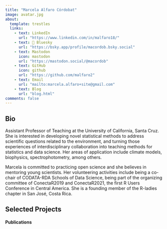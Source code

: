 ```yaml
---
title: "Marcela Alfaro Córdobat"
image: avatar.jpg
about:
  template: trestles
  links:
    - text: LinkedIn
      url: "https://www.linkedin.com/in/malfaro18/"
    - text: 🦋 Bluesky
      url: "https://bsky.app/profile/macordob.bsky.social"
    - text: Mastodon
      icon: mastodon
      url: "https://mastodon.social/@macordob"
    - text: GitHub
      icon: github
      url: "https://github.com/malfaro2"
    - text: Email
      url: "mailto:marcela.alfaro+site@gmail.com"
    - text: Blog
      url: "blog.html"
comments: false
---
```

::: {.column-page}

## Bio

Assistant Professor of Teaching at the University of California, Santa Cruz. She is interested in developing novel statistical methods to address scientific questions related to the environment, and turning those experiences of interdisciplinary collaboration into teaching methods for statistics and data science. Her areas of application include climate models, biophysics, spectrophotometry, among others.

Marcela is committed to practicing open science and she believes in mentoring young scientists. Her volunteering activities include being a co-chair of CODATA-RDA Schools of Data Science, being part of the organizing committee of ConectaR2019 and ConectaR2021, the first R Users Conference in Central America. She is a founding member of the R-ladies chapter in San José, Costa Rica.

<p></p>

## Selected Projects

#### Publications


:::
